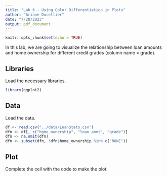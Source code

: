 ```yaml
---
title: "Lab 6 - Using Color Differentiation in Plots"
author: "Ariane Ducellier"
date: "7/20/2023"
output: pdf_document
---
```


```r
knitr::opts_chunk$set(echo = TRUE)
```

In this lab, we are going to visualize the relationship between loan amounts and home ownership for different credit grades (column name = grade).

## Libraries

Load the necessary libraries.

```r
library(ggplot2)
```

## Data

Load the data.

```r
df <- read.csv("../data/LoanStats.csv")
dfn <- df[, c("home_ownership", "loan_amnt", "grade")]
dfn <- na.omit(dfn)
dfn <- subset(dfn, !dfn$home_ownership %in% c("NONE"))
```

## Plot

Complete the cell with the code to make the plot.

```r
```

